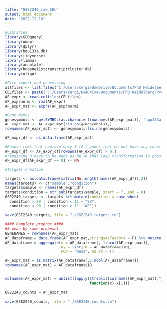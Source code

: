 ```yaml
---
title: "GSE2240_raw_CEL"
output: html_document
date: "2022-12-18"
---
```


```r
#Libraries
library(GEOquery)
library(umap)
library(dplyr)
library(hgu133a.db)
library(tidyverse)
library(limma)
library(annotate)
library(hugene11sttranscriptcluster.db)
library(oligo)
```


```r
#File import and processing
allfiles <- list.files("C:/Users/sergi/OneDrive/Documents/PhD Heidelberg/Projects/AF_MA_Master_RAA/data_processing/scripts/GSE2240/data")
CELfiles <- paste("C:/Users/sergi/OneDrive/Documents/PhD Heidelberg/Projects/AF_MA_Master_RAA/data_processing/scripts/GSE2240/data/",sort(allfiles[grep(".CEL",allfiles)]),sep="")
AF_expr <- read.celfiles(CELfiles)
AF_exprnorm <- rma(AF_expr)
AF_expr_mat <- exprs(AF_exprnorm)

#Gene Names
genesymbols <- getSYMBOL(as.character(rownames(AF_expr_mat)), "hgu133a.db")
AF_expr_mat <- AF_expr_mat[!is.na(genesymbols),]
rownames(AF_expr_mat) <- genesymbols[!is.na(genesymbols)]

AF_expr_df <- as.data.frame(AF_expr_mat)

#Remove rows that contain only 0 (All genes that do not have any count in any sample)
AF_expr_df <- AF_expr_df[rowSums(AF_expr_df) > 0,]
#remaining 0 have to be made as NA so that log2 transformation is possible
AF_expr_df[AF_expr_df == 0] <- NA
```

```r
#Targets creation

targets <- as.data.frame(matrix(NA,length(names(AF_expr_df)),2))
names(targets) <- c("sample","condition")
targets$sample <- names(AF_expr_df)
targets$condition = str_sub(targets$sample, start = 7, end = 8)
GSE2240_targets <- targets %>% mutate(condition = case_when(
  condition > 89 | condition < 11 ~ "SR",
  condition < 90 | condition > 11~ "AF"))

save(GSE2240_targets, file = "./GSE2240_targets.ro")
```

```r
#### Complete preproc ####
## mean by same probeset
GENENAMES = rownames(AF_expr_mat)
AF_dataframe = data.frame(AF_expr_mat,stringsAsFactors = F) %>% mutate(ID = GENENAMES)
AF_dataframe = aggregate(x = AF_dataframe[, 1:ncol(AF_expr_mat)], 
                         by = list(ID = AF_dataframe$ID), 
                         FUN = "mean", na.rm = T)

AF_expr_mat = as.matrix(AF_dataframe[,2:ncol(AF_dataframe)])
rownames(AF_expr_mat) = AF_dataframe$ID


colnames(AF_expr_mat) = unlist(lapply(strsplit(colnames(AF_expr_mat),"_"), 
                                      function(x) x[1]))

GSE2240_counts = AF_expr_mat
        
save(GSE2240_counts, file = "./GSE2240_counts.ro")
```

